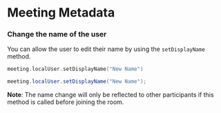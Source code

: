 # Meeting Metadata

### Change the name of the user

You can allow the user to edit their name by using the `setDisplayName` method.

<Tabs groupId="android-core-media-preview">
  <TabItem value="kotlin" label="Kotlin" default>

```kotlin
meeting.localUser.setDisplayName("New Name")
```

  </TabItem>

  <TabItem value="java" label="Java" default>

```java
meeting.localUser.setDisplayName("New Name");
```

  </TabItem>
</Tabs>

**Note**: The name change will only be reflected to other participants if this method is called before joining the room.
